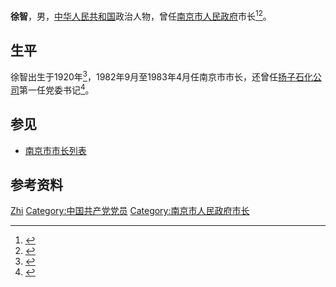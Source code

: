 {{Otheruses|other=名为徐智的其他人物|徐智}}

{{Infobox_Person
| name = 徐智
|occupation= 曾任[[南京市市长|南京市市长]]
| period =
| Sex = 男
|birth_date= 1920年
|birth_place= 不详
| nationality ={{PRC}}
| residence =
| party ={{CPC}}
}}
'''徐智'''{{BD|1920年||||catIdx=X徐}}，男，[[中华人民共和国|中华人民共和国]]政治人物，曾任[[南京市人民政府|南京市人民政府]]市长<ref>{{Cite web |url=http://www.njbbs.gov.cn/simple/?t4130.html |title=关于南京市历届政府、党委正职人员的名单信息 |access-date=2010-04-29 |archive-url=https://web.archive.org/web/20120529163056/http://www.njbbs.gov.cn/simple/?t4130.html |archive-date=2012-05-29 |dead-url=yes }}</ref><ref>{{Cite web|title=中共南京市第七次代表大会|url=http://www.njdj.gov.cn/lw/wz2.jsp?article_id=19920|accessdate=|work=|archiveurl=https://web.archive.org/web/20050214112033/http://www.njdj.gov.cn/lw/wz2.jsp?article_id=19920|archivedate=2005-02-14|dead-url=no}}</ref>。

== 生平 ==
徐智出生于1920年<ref>{{Cite web|title=南京市举行老干部纪念改革开放30周年主题晚会|url=http://lgbj.jszzb.gov.cn/dt2111111226.asp?DocID=2111122784|accessdate=|work=|archiveurl=https://web.archive.org/web/20160304100310/http://lgbj.jszzb.gov.cn/dt2111111226.asp?DocID=2111122784|archivedate=2016-03-04|dead-url=no}}</ref>，1982年9月至1983年4月任南京市市长，还曾任[[扬子石化公司|扬子石化公司]]第一任党委书记<ref>{{Cite web|title=扬子，这一片热土|url=http://monthly.sinopecnews.com.cn/shzz/2007-06/04/content_439692.htm|accessdate=|work=}}{{dead link|date=2018年2月 |bot=InternetArchiveBot |fix-attempted=yes }}</ref>。

== 参见 ==
* [[南京市市长列表|南京市市长列表]]

== 参考资料 ==
{{reflist}}

{{start box}}
{{s-before|[[王昭铨|王昭铨]]}}
{{s-title|[[南京市人民政府|南京市人民政府]][[南京市市长|市长]]|1982年9月-1983年4月}}
{{s-after|[[张耀华_(1931年)|张耀华]]}}
{{end box}}

{{南京市市长}}

{{Authority control}}
{{DEFAULTSORT:Xu徐}}
[[Category:徐姓|Zhi]]
[[Category:中国共产党党员|Category:中国共产党党员]]
[[Category:南京市人民政府市长|Category:南京市人民政府市长]]
{{中华人民共和国官员小作品}}